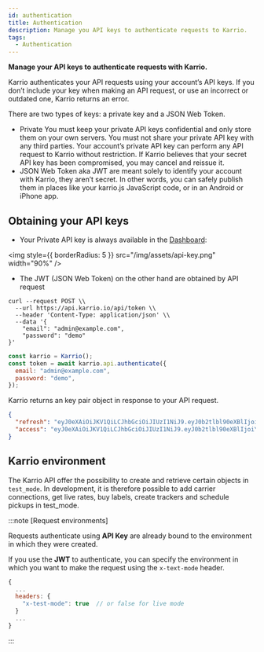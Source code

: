 ```yaml
---
id: authentication
title: Authentication
description: Manage you API keys to authenticate requests to Karrio.
tags:
  - Authentication
---
```



**Manage your API keys to authenticate requests with Karrio.**

Karrio authenticates your API requests using your account’s API keys.
If you don’t include your key when making an API request, or use an
incorrect or outdated one, Karrio returns an error.

There are two types of keys: a private key and a JSON Web Token.

- Private You must keep your private API keys confidential and only
  store them on your own servers. You must not share your private API
  key with any third parties. Your account’s private API key can perform
  any API request to Karrio without restriction. If Karrio believes that
  your secret API key has been compromised, you may cancel and reissue it.
- JSON Web Token aka JWT are meant solely to identify your account with
  Karrio, they aren’t secret. In other words, you can safely publish them
  in places like your karrio.js JavaScript code, or in an Android or iPhone app.

## Obtaining your API keys

- Your Private API key is always available in the [Dashboard](https://app.karrio.io/developers/api):

<img style={{ borderRadius: 5 }} src="/img/assets/api-key.png" width="90%" />

- The JWT (JSON Web Token) on the other hand are obtained by API request

<div id="tabs">
<Tabs>
<TabItem value="curl" label="cURL">

```shell
curl --request POST \\
  --url https://api.karrio.io/api/token \\
  --header 'Content-Type: application/json' \\
  --data '{
	"email": "admin@example.com",
	"password": "demo"
}'
```

</TabItem>
<TabItem value="js" label="Javascript">

```javascript
const karrio = Karrio();
const token = await karrio.api.authenticate({
  email: "admin@example.com",
  password: "demo",
});
```

</TabItem>
</Tabs>
</div>

Karrio returns an key pair object in response to your API request.

```json
{
  "refresh": "eyJ0eXAiOiJKV1QiLCJhbGciOiJIUzI1NiJ9.eyJ0b2tlbl90eXBlIjoicmVmcmVzaCIsImV4cCI6MTYzNjYxMzY4NSwiaWF0IjoxNjM2MTgxNjg1LCJqdGkiOiIwNjM1ZGQ4NWExMWU0NTNjYTk2ZTk3NDM4ZDBjOTRkMiIsInVzZXJfaWQiOjF9.1MO8ODXIPvEQtTJdiyyFT1UA54hZnLjrVj8a3DEDbbw",
  "access": "eyJ0eXAiOiJKV1QiLCJhbGciOiJIUzI1NiJ9.eyJ0b2tlbl90eXBlIjoiYWNjZXNzIiwiZXhwIjoxNjM2MTgyNTg1LCJpYXQiOjE2MzYxODE2ODUsImp0aSI6ImMyYWI5YTAzNTRkYTRlZTQ5ZjQ1ZDdlMmI4NWQ5ZGZkIiwidXNlcl9pZCI6MX0.X-MA-9Vi_zWJfvMWSaL8dNj7XOy8kPNz16gvbciLCIM"
}
```

## Karrio environment

The Karrio API offer the possibility to create and retrieve certain objects in `test_mode`. 
In development, it is therefore possible to add carrier connections, get live rates, buy labels, create trackers and schedule pickups in test_mode.


:::note [Request environments]

Requests authenticate using **API Key** are already bound to the environment in which they were created.

If you use the **JWT** to authenticate, you can specify the environment in which you want to make the request
using the `x-text-mode` header.

```javascript
{
  ...
  headers: {
    "x-test-mode": true  // or false for live mode
  }
  ...
}
```

:::
